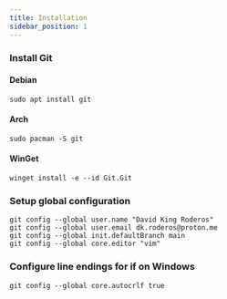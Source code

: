 ```yaml
---
title: Installation
sidebar_position: 1
---
```


### Install Git

#### Debian

```
sudo apt install git
```

#### Arch

```
sudo pacman -S git
```

#### WinGet

```
winget install -e --id Git.Git
```

### Setup global configuration

```
git config --global user.name "David King Roderos"
git config --global user.email dk.roderos@proton.me
git config --global init.defaultBranch main
git config --global core.editor "vim"
```

### Configure line endings for if on Windows

```
git config --global core.autocrlf true
```
